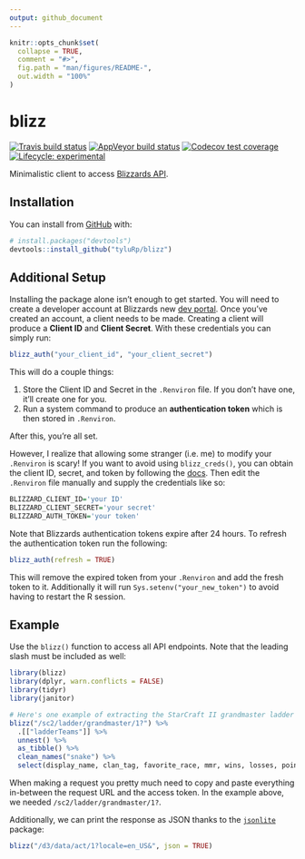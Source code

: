 ```yaml
---
output: github_document
---
```


<!-- README.md is generated from README.Rmd. Please edit that file -->

```r
knitr::opts_chunk$set(
  collapse = TRUE,
  comment = "#>",
  fig.path = "man/figures/README-",
  out.width = "100%"
)
```
# blizz

<!-- badges: start -->
[![Travis build status](https://travis-ci.org/tyluRp/blizz.svg?branch=master)](https://travis-ci.org/tyluRp/blizz)
[![AppVeyor build status](https://ci.appveyor.com/api/projects/status/github/tyluRp/blizz?branch=master&svg=true)](https://ci.appveyor.com/project/tyluRp/blizz)
[![Codecov test coverage](https://codecov.io/gh/tyluRp/blizz/branch/master/graph/badge.svg)](https://codecov.io/gh/tyluRp/blizz?branch=master)
[![Lifecycle: experimental](https://img.shields.io/badge/lifecycle-experimental-orange.svg)](https://www.tidyverse.org/lifecycle/#experimental)
<!-- badges: end -->

Minimalistic client to access [Blizzards API](https://develop.battle.net/).

## Installation

You can install from [GitHub](https://github.com/) with:

``` r
# install.packages("devtools")
devtools::install_github("tyluRp/blizz")
```

## Additional Setup

Installing the package alone isn't enough to get started. You will need to create a developer account at Blizzards new [dev portal](https://develop.battle.net/). Once you've created an account, a client needs to be made. Creating a client will produce a **Client ID** and **Client Secret**. With these credentials you can simply run:

```r
blizz_auth("your_client_id", "your_client_secret")
```

This will do a couple things:

1. Store the Client ID and Secret in the `.Renviron` file. If you don't have one, it'll create one for you.
2. Run a system command to produce an **authentication token** which is then stored in `.Renviron`.

After this, you're all set. 

However, I realize that allowing some stranger (i.e. me) to modify your `.Renviron` is scary! If you want to avoid using `blizz_creds()`, you can obtain the client ID, secret, and token by following the [docs](https://develop.battle.net/documentation/guides/getting-started). Then edit the `.Renviron` file manually and supply the credentials like so:

```r
BLIZZARD_CLIENT_ID='your ID'
BLIZZARD_CLIENT_SECRET='your secret'
BLIZZARD_AUTH_TOKEN='your token'
```

Note that Blizzards authentication tokens expire after 24 hours. To refresh the authentication token run the following:

```r
blizz_auth(refresh = TRUE)
```

This will remove the expired token from your `.Renviron` and add the fresh token to it. Additionally it will run `Sys.setenv("your_new_token")` to avoid having to restart the R session.

## Example

Use the `blizz()` function to access all API endpoints. Note that the leading slash must be included as well:

```r
library(blizz)
library(dplyr, warn.conflicts = FALSE)
library(tidyr)
library(janitor)

# Here's one example of extracting the StarCraft II grandmaster ladder
blizz("/sc2/ladder/grandmaster/1?") %>% 
  .[["ladderTeams"]] %>% 
  unnest() %>% 
  as_tibble() %>% 
  clean_names("snake") %>% 
  select(display_name, clan_tag, favorite_race, mmr, wins, losses, points)
```

When making a request you pretty much need to copy and paste everything in-between the request URL and the access token. In the example above, we needed `/sc2/ladder/grandmaster/1?`. 

Additionally, we can print the response as JSON thanks to the [`jsonlite`](https://github.com/jeroen/jsonlite) package:

```r
blizz("/d3/data/act/1?locale=en_US&", json = TRUE)
```
